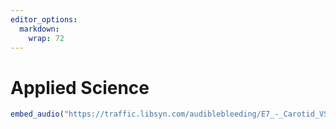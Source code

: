 ```yaml
---
editor_options: 
  markdown: 
    wrap: 72
---
```


# Applied Science

```r

embed_audio("https://traffic.libsyn.com/audiblebleeding/E7_-_Carotid_VSITE.mp3")

```

## 
